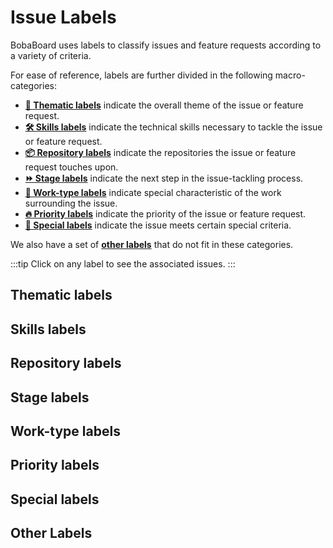 
# Issue Labels

BobaBoard uses labels to classify issues and feature requests according to a variety of criteria.

For ease of reference, labels are further divided in the following macro-categories:

- [**🎨 Thematic labels**](#thematic-labels) indicate the overall theme of the issue or feature request.
- [**🛠 Skills labels**](#skills-labels) indicate the technical skills necessary to tackle the issue or feature request.
- [**📦 Repository labels**](#repository-labels) indicate the repositories the issue or feature request touches upon.
- [**⏩ Stage labels**](#stage-labels) indicate the next step in the issue-tackling process.
- [**💪 Work-type labels**](#work-type-labels) indicate special characteristic of the work surrounding the issue.
- [**🔥 Priority labels**](#priority-labels) indicate the priority of the issue or feature request.
- [**🌟 Special labels**](#special-labels) indicate the issue meets certain special criteria.

We also have a set of [**other labels**](#other-labels) that do not fit in these categories.

:::tip
Click on any label to see the associated issues.
:::

## Thematic labels

<FilteredLabelsList prefix="🎨" />

## Skills labels

<FilteredLabelsList prefix="🛠" />

## Repository labels

<FilteredLabelsList prefix="📦" />

## Stage labels

<FilteredLabelsList prefix="⏩ " />

## Work-type labels

<FilteredLabelsList prefix="💪 " />

## Priority labels

<FilteredLabelsList prefix="🔥" />

## Special labels

<FilteredLabelsList prefix="🌟" />

## Other Labels

<FilteredLabelsList prefix="⛔️" />
